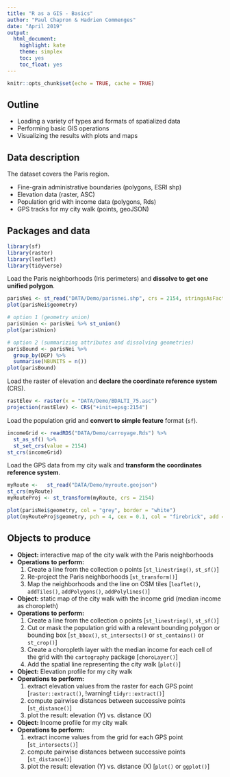 ```yaml
---
title: "R as a GIS - Basics"
author: "Paul Chapron & Hadrien Commenges"
date: "April 2019"
output: 
  html_document: 
    highlight: kate
    theme: simplex
    toc: yes
    toc_float: yes
---
```


```r
knitr::opts_chunk$set(echo = TRUE, cache = TRUE)
```


## Outline

- Loading a variety of types and formats of spatialized data
- Performing basic GIS operations
- Visualizing the results with plots and maps

## Data description

The dataset covers the Paris region.

- Fine-grain administrative boundaries (polygons, ESRI shp)
- Elevation data (raster, ASC)
- Population grid with income data (polygons, Rds)
- GPS tracks for my city walk (points, geoJSON)

## Packages and data

```r
library(sf)
library(raster)
library(leaflet)
library(tidyverse)
```

Load the Paris neighborhoods (Iris perimeters) and **dissolve to get one unified polygon**.

```r
parisNei <- st_read("DATA/Demo/parisnei.shp", crs = 2154, stringsAsFactors = FALSE)
plot(parisNei$geometry)

# option 1 (geometry union)
parisUnion <- parisNei %>% st_union()
plot(parisUnion)

# option 2 (summarizing attributes and dissolving geometries)
parisBound <- parisNei %>% 
  group_by(DEP) %>% 
  summarise(NBUNITS = n())
plot(parisBound)
```


Load the raster of elevation and **declare the coordinate reference system** (CRS).

```r
rastElev <- raster(x = "DATA/Demo/BDALTI_75.asc")
projection(rastElev) <- CRS("+init=epsg:2154")
```

Load the population grid and **convert to simple feature** format (`sf`).

```r
incomeGrid <- readRDS("DATA/Demo/carroyage.Rds") %>% 
  st_as_sf() %>% 
  st_set_crs(value = 2154)
st_crs(incomeGrid)
```

Load the GPS data from my city walk and **transform the coordinates reference system**.

```r
myRoute <-   st_read("DATA/Demo/myroute.geojson")
st_crs(myRoute)
myRouteProj <- st_transform(myRoute, crs = 2154)
```

```r
plot(parisNei$geometry, col = "grey", border = "white")
plot(myRouteProj$geometry, pch = 4, cex = 0.1, col = "firebrick", add = TRUE)
```


## Objects to produce

- **Object:** interactive map of the city walk with the Paris neighborhoods
- **Operations to perform:**
  1. Create a line from the collection o points [`st_linestring()`, `st_sf()`]
  2. Re-project the Paris neighborhoods [`st_transform()`]
  2. Map the neighborhoods and the line on OSM tiles [`leaflet()`, `addTiles()`, `addPolygons()`, `addPolylines()`]

- **Object:** static map of the city walk with the income grid (median income as choropleth)
- **Operations to perform:**
  1. Create a line from the collection o points [`st_linestring()`, `st_sf()`]
  2. Cut or mask the population grid with a relevant bounding polygon or bounding box [`st_bbox()`, `st_intersects()` or `st_contains()` or `st_crop()`]
  3. Create a choropleth layer with the median income for each cell of the grid with the `cartography` package [`choroLayer()`]
  4. Add the spatial line representing the city walk [`plot()`]

- **Object:** Elevation profile for my city walk
- **Operations to perform:**
  1. extract elevation values from the raster for each GPS point [`raster::extract()`, !warning! `tidyr::extract()`]
  2. compute pairwise distances between successive points [`st_distance()`]
  3. plot the result: elevation (Y) vs. distance (X)

- **Object:** Income profile for my city walk
- **Operations to perform:**
  1. extract income values from the grid for each GPS point [`st_intersects()`]
  2. compute pairwise distances between successive points [`st_distance()`]
  3. plot the result: elevation (Y) vs. distance (X) [`plot()` or `ggplot()`]



